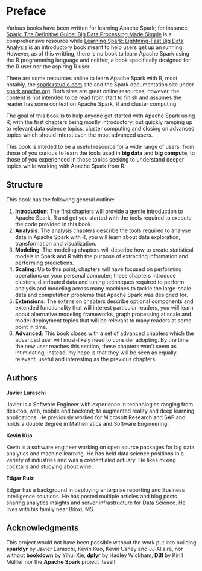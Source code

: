 # Preface {-}

Various books have been written for learning Apache Spark; for instance, [Spark: The Definitive Guide: Big Data Processing Made Simple](@information-technology) is a comprehensive resource while [Learning Spark: Lightning-Fast Big Data Analysis](@spark-learning-karau) is an introductory book meant to help users get up an running. However, as of this writting, there is no book to learn Apache Spark using the R programming language and neither, a book specifically designed for the R user nor the aspiring R user.

There are some resources online to learn Apache Spark with R, most notably, the [spark.rstudio.com](https://spark.rstudio.com) site and the Spark documentation site under [spark.apache.org](https://spark.apache.org/docs/latest/index.html). Both sites are great online resources; however, the content is not intended to be read from start to finish and assumes the reader has some context on Apache Spark, R and cluster computing.

The goal of this book is to help anyone get started with Apache Spark using R, with the first chapters being mostly introductory, but quickly ramping up to relevant data science topics, cluster computing and closing on advanced topics which should interst even the most advanced users.

This book is inteded to be a useful resource for a wide range of users; from those of you curious to learn the tools used in **big data** and **big compute**, to those of you experienced in those topics seeking to understand deeper topics while working with Apache Spark from R.

## Structure {-}

This book has the following general outline:

1. **Introduction**: The first chapters will provide a gentle introduction to Apache Spark, R and get you started with the tools required to execute the code provided in this book.
2. **Analysis**: The analysis chapters describe the tools required to analyse data in Apache Spark with R, you will learn about data exploration, transformation and visualization.
3. **Modeling**: The modeling chapters will describe how to create statistical models in Spark and R with the purpose of extracting information and performing predictions.
4. **Scaling**: Up to this point, chapters will have focused on performing operations on your personal computer; these chapters introduce clusters, distributed data and tuning techniques required to perform analysis and modeling across many machines to tackle the large-scale data and computation problems that Apache Spark was designed for.
5. **Extensions**: The extension chapters describe optional components and extended functionality that will interest particular readers, you will learn about alternative modeling frameworks, graph processing at scale and model deployment topics that will be relevant to many readers at some point in time.
6. **Advanced**: This book closes with a set of advanced chapters which the advanced user will most-likely need to consider adopting. By the time the new user reaches this section, these chapters won't seem as intimidating; instead, my hope is that they will be seen as equally relevant, useful and interesting as the previous chapters.

## Authors {-}

**Javier Luraschi**

Javier is a Software Engineer with experience in technologies ranging from desktop, web, mobile and backend; to augmented reality and deep learning applications. He previously worked for Microsoft Research and SAP and holds a double degree in Mathematics and Software Engineering.

**Kevin Kuo**

Kevin is a software engineer working on open source packages for big data analytics and machine learning. He has held data science positions in a variety of industries and was a credentialed actuary. He likes mixing cocktails and studying about wine.

**Edgar Ruiz**

Edgar has a background in deploying enterprise reporting and Business Intelligence solutions. He has posted multiple articles and blog posts sharing analytics insights and server infrastructure for Data Science. He lives with his family near Biloxi, MS.

## Acknowledgments {-}

This project would not have been possible without the work put into building **sparklyr** by Javier Luraschi, Kevin Kuo, Kevin Ushey and JJ Allaire, nor without **bookdown** by Yihui Xie, **dplyr** by Hadley Wickham, **DBI** by Kirill Mülller nor the **Apache Spark** project iteself.
